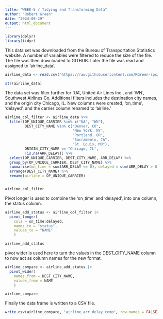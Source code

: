 ---
title: "WEEK-5 / Tidying and Transforming Data"
author: "Robert Green"
date: "2024-09-29"
output: html_document
---


```{r message=FALSE, warning=FALSE}
library(dplyr)
library(tidyr)
```


This data set was downloaded from the Bureau of Transportation Statistics website. 
A number of variables were filtered to reduce the size of the file. The file was
then downloaded to GITHUB. Later the file was read and assigned to 'airline_data'.

```{r}

airline_data <- read.csv("https://raw.githubusercontent.com/RGreen-sps/scaling-umbrella/refs/heads/main/T_ONTIME_REPORTING.csv")

str(airline_data)

```


The data set was filter further for 'UA', United Air Lines Inc., and 'WN', Southwest Airlines Co.
Additional filters includes the destination city names, and the origin city Chicago, IL.
New columns were created, 'on_time', 'delayed', and the carrier column renamed to 'airline.'
```{r include=FALSE}

airline_col_filter <- airline_data %>%
  filter(OP_UNIQUE_CARRIER %in% c("UA", "WN"),
         DEST_CITY_NAME %in% c("Denver, CO",
                               "New York, NY",
                               "Portland, OR",
                               "Sacramento, CA",
                               "St. Louis, MO"),
         ORIGIN_CITY_NAME == "Chicago, IL", 
         !is.na(ARR_DELAY)) %>% 
  select(OP_UNIQUE_CARRIER, DEST_CITY_NAME, ARR_DELAY) %>%
  group_by(OP_UNIQUE_CARRIER, DEST_CITY_NAME) %>% 
  summarise(on_time = sum(ARR_DELAY <= 0), delayed = sum(ARR_DELAY > 0)) %>% 
  arrange(DEST_CITY_NAME) %>% 
  rename(airline = OP_UNIQUE_CARRIER)


airline_col_filter

```
Pivot longer is used to combine the 'on_time' and 'delayed', into one column,
the status column.

```{r}

airline_add_status <- airline_col_filter |>
  pivot_longer(
    cols = on_time:delayed,
    names_to = "status",
    values_to = "NAME"
    )

airline_add_status

```
pivot wider is used here to turn the values in the DEST_CITY_NAME column to now 
act as column names for the new format.

```{r}

airline_compare <- airline_add_status |>
  pivot_wider(
    names_from = DEST_CITY_NAME,
    values_from = NAME
    )

airline_compare

```

Finally the data frame is written to a CSV file.

```{r}

write.csv(airline_compare, "airline_arr_delay_comp", row.names = FALSE)

```
